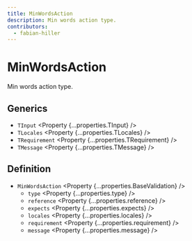 ```yaml
---
title: MinWordsAction
description: Min words action type.
contributors:
  - fabian-hiller
---
```



# MinWordsAction

Min words action type.

## Generics

- `TInput` <Property {...properties.TInput} />
- `TLocales` <Property {...properties.TLocales} />
- `TRequirement` <Property {...properties.TRequirement} />
- `TMessage` <Property {...properties.TMessage} />

## Definition

- `MinWordsAction` <Property {...properties.BaseValidation} />
  - `type` <Property {...properties.type} />
  - `reference` <Property {...properties.reference} />
  - `expects` <Property {...properties.expects} />
  - `locales` <Property {...properties.locales} />
  - `requirement` <Property {...properties.requirement} />
  - `message` <Property {...properties.message} />

